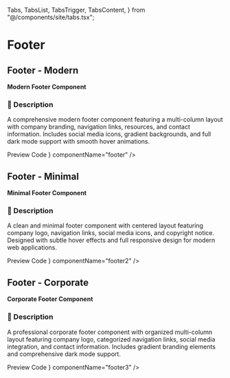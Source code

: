   Tabs,
  TabsList,
  TabsTrigger,
  TabsContent,
} from "@/components/site/tabs.tsx";

<HideTOC />

# Footer

## Footer - Modern


**Modern Footer Component**

### 📝 Description
A comprehensive modern footer component featuring a multi-column layout with company branding, navigation links, resources, and contact information. Includes social media icons, gradient backgrounds, and full dark mode support with smooth hover animations.

<Tabs defaultValue="preview" className="">
  <TabsList>
    <TabsTrigger value="preview">Preview</TabsTrigger>
    <TabsTrigger value="code">Code</TabsTrigger>
  </TabsList>
  <TabsContent value="preview">
    <ComponentRenderer component={<Footer />} componentName="footer" />
  </TabsContent>
  <TabsContent value="code">
    <CodeBlock filePath="src/app/docs/footer/footer.tsx" />
  </TabsContent>
</Tabs>


## Footer - Minimal


**Minimal Footer Component**

### 📝 Description
A clean and minimal footer component with centered layout featuring company logo, navigation links, social media icons, and copyright notice. Designed with subtle hover effects and full responsive design for modern web applications.

<Tabs defaultValue="preview" className="">
  <TabsList>
    <TabsTrigger value="preview">Preview</TabsTrigger>
    <TabsTrigger value="code">Code</TabsTrigger>
  </TabsList>
  <TabsContent value="preview">
    <ComponentRenderer component={<Footer2 />} componentName="footer2" />
  </TabsContent>
  <TabsContent value="code">
    <CodeBlock filePath="src/app/docs/footer/footer2.tsx" />
  </TabsContent>
</Tabs>


## Footer - Corporate


**Corporate Footer Component**

### 📝 Description
A professional corporate footer component with organized multi-column layout featuring company logo, categorized navigation links, social media integration, and contact information. Includes gradient branding elements and comprehensive dark mode support.

<Tabs defaultValue="preview" className="">
  <TabsList>
    <TabsTrigger value="preview">Preview</TabsTrigger>
    <TabsTrigger value="code">Code</TabsTrigger>
  </TabsList>
  <TabsContent value="preview">
    <ComponentRenderer component={<Footer3 />} componentName="footer3" />
  </TabsContent>
  <TabsContent value="code">
    <CodeBlock filePath="src/app/docs/footer/footer3.tsx" />
  </TabsContent>
</Tabs>
